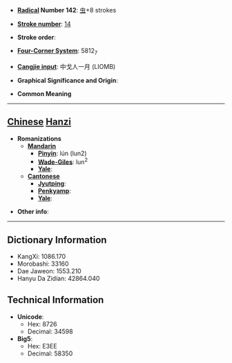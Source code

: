 * '''[[Wiktionary:Chinese radical index| Radical]] Number 142''': [[Wiktionary:Chinese radical index 虫|虫]]+8 strokes

* '''[[Wiktionary:Chinese total strokes index|Stroke number]]''': [[Wiktionary:Chinese total strokes index 14|14]]

* '''Stroke order''': 

* '''[[Wiktionary:Chinese four corner index|Four-Corner System]]''': 5812<sub>7</sub>

* '''[[Wiktionary:Chinese Cangjie index|Cangjie input]]''': 中戈人一月 (LIOMB)

* '''Graphical Significance and Origin''': 

* '''Common Meaning'''

----

== [[Chinese]] [[Hanzi]] ==

* '''Romanizations'''
** '''[[Mandarin]]'''
*** '''[[Pinyin]]''': lún (lun2)
*** '''[[Wade-Giles]]''': lun<sup>2</sup>
*** '''[[Yale]]''': 
** '''[[Cantonese]]'''
*** '''[[Jyutping]]''':
*** '''[[Penkyamp]]''': 
*** '''[[Yale]]''': 

* '''Other info''': 

----

== Dictionary Information ==

* KangXi: 1086.170
* Morobashi: 33160
* Dae Jaweon: 1553.210
* Hanyu Da Zidian: 42864.040

== Technical Information ==

* '''Unicode''':
** Hex: 8726
** Decimal: 34598
* '''Big5''':
** Hex: E3EE
** Decimal: 58350
